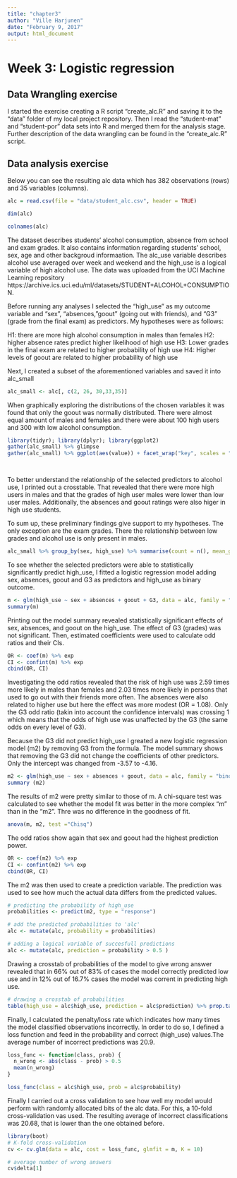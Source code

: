 ```yaml
---
title: "chapter3"
author: "Ville Harjunen"
date: "February 9, 2017"
output: html_document
---
```


# Week 3: Logistic regression

## Data Wrangling exercise

I started the exercise creating a R script "create_alc.R" and saving it to the "data" folder of my local project repository. Then I read the "student-mat" and "student-por" data sets into R and merged them for the analysis stage. Further description of the data wrangling can be found in the "create_alc.R" script.

## Data analysis exercise

Below you can see the resulting alc data which has 382 observations (rows) and 35 variables (columns). 

```r
alc = read.csv(file = "data/student_alc.csv", header = TRUE)

dim(alc)

colnames(alc)
```

The dataset describes students' alcohol consumption, absence from school and exam grades. It also contains information regarding students' school, sex, age and other backgroud informaation. The alc_use variable describes alcohol use averaged over week and weekend and the high_use is a logical variable of high alcohol use. The data was uploaded from the UCI Machine Learning repository https://archive.ics.uci.edu/ml/datasets/STUDENT+ALCOHOL+CONSUMPTION. 

Before running any analyses I selected the "high_use" as my outcome variable and "sex", "absences, "goout" (going out with friends), and "G3" (grade from the final exam) as predictors. My hypotheses were as follows:

H1: there are more high alcohol consumption in males than females
H2: higher absence rates predict higher likelihood of high use
H3: Lower grades in the final exam are related to higher probability of high use
H4: Higher levels of goout are related to higher probability of high use

Next, I created a subset of the aforementioned variables and saved it into alc_small

```r
alc_small <- alc[, c(2, 26, 30,33,35)]
```


When graphically exploring the distributions of the chosen variables it was found that only the goout was normally distributed. There were almost equal amount of males and females and there were about 100 high users and 300 with low alcohol consumption. 


```r

library(tidyr); library(dplyr); library(ggplot2)
gather(alc_small) %>% glimpse
gather(alc_small) %>% ggplot(aes(value)) + facet_wrap("key", scales = "free") + geom_bar()

            
```

To better understand the relationship of the selected predictors to alcohol use, I printed out a crosstable. That revealed that there were more high users in males and that the grades of high user males were lower than low user males. Additionally, the absences and goout ratings were also higer in high use students.

To sum up, these preliminary findings give support to my hypotheses. The only exception are the exam grades. There the relationship between low grades and alcohol use is only present in males. 

```r
alc_small %>% group_by(sex, high_use) %>% summarise(count = n(), mean_grade = mean(G3), Absences = mean(absences), Going_out = mean(goout))
```

To see whether the selected predictors were able to statistically significantly predict high_use, I fitted a logistic regression model adding sex, absences, goout and G3 as predictors and high_use as binary outcome. 


```r
m <- glm(high_use ~ sex + absences + goout + G3, data = alc, family = "binomial")
summary(m)

```

Printing out the model summary revealed statistically significant effects of sex, absences, and goout on the high_use. The effect of G3 (grades) was not significant. Then, estimated coefficients were used to calculate odd ratios and their CIs.

```r
OR <- coef(m) %>% exp
CI <- confint(m) %>% exp
cbind(OR, CI)

```

Investigating the odd ratios revealed that the risk of high use was 2.59 times more likely in males than females and 2.03 times more likely in persons that used to go out with their friends more often. The absences were also related to higher use but here the effect was more modest (OR = 1.08). Only the G3 odd ratio (takin into account the confidence intervals) was crossing 1 which means that the odds of high use was unaffected by the G3 (the same odds on every level of G3). 

Because the G3 did not predict high_use I greated a new logistic regression model (m2) by removing G3 from the formula. The model summary shows that removing the G3 did not change the coefficients of other predictors. Only the intercept was changed from -3.57 to -4.16. 

```r
m2 <- glm(high_use ~ sex + absences + goout, data = alc, family = "binomial")
summary (m2)
```

The results of m2 were pretty similar to those of m. A chi-square test was calculated to see whether the model fit was better in the more complex "m" than in the "m2". Thre was no difference in the goodness of fit.   

```r
anova(m, m2, test ="Chisq")
```


The odd ratios show again that sex and goout had the highest prediction power.   

```r
OR <- coef(m2) %>% exp
CI <- confint(m2) %>% exp
cbind(OR, CI)
```

The m2 was then used to create a prediction variable. The prediction was used to see how much the actual data differs from the predicted values.

```r
# predicting the probability of high_use
probabilities <- predict(m2, type = "response")

# add the predicted probabilities to 'alc'
alc <- mutate(alc, probability = probabilities)

# adding a logical variable of succesfull predictions
alc <- mutate(alc, prediction = probability > 0.5 )


```

Drawing a crosstab of probabilities of the model to give wrong answer revealed that in 66% out of 83% of cases the model correctly predicted low use and in 12% out of 16.7% cases the model was corrent in predicting high use.  


```r
# drawing a crosstab of probabilities
table(high_use = alc$high_use, prediction = alc$prediction) %>% prop.table() %>% addmargins()

```


Finally, I calculated the penalty/loss rate which indicates how many times the model classified observations incorrectly. In order to do so, I defined a loss function and feed in the probability and correct (high_use) values.The average number of incorrect predictions was 20.9.


```r
loss_func <- function(class, prob) {
  n_wrong <- abs(class - prob) > 0.5
  mean(n_wrong)
}

loss_func(class = alc$high_use, prob = alc$probability)
```

Finally I carried out a cross validation to see how well my model would perform with randomly allocated bits of the alc data. For this, a 10-fold cross-validation vas used. The resulting average of incorrect classifications was 20.68, that is lower than the one obtained before. 

```r
library(boot)
# K-fold cross-validation
cv <- cv.glm(data = alc, cost = loss_func, glmfit = m, K = 10)

# average number of wrong answers
cv$delta[1]
```






